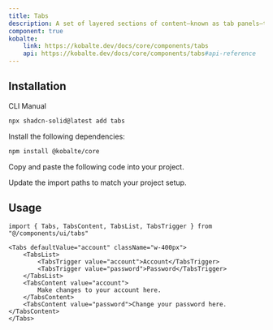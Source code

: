 ```yaml
---
title: Tabs
description: A set of layered sections of content—known as tab panels—that are displayed one at a time.
component: true
kobalte:
    link: https://kobalte.dev/docs/core/components/tabs
    api: https://kobalte.dev/docs/core/components/tabs#api-reference
---
```


<ComponentPreview name="tabs-demo" />

## Installation

<Tabs defaultValue="cli">

<TabsList>
    <TabsTrigger value="cli">CLI</TabsTrigger>
    <TabsTrigger value="manual">Manual</TabsTrigger>
    <TabsIndicator class="bg-primary" />
</TabsList>

<TabsContent value="cli">

```bash
npx shadcn-solid@latest add tabs
```

</TabsContent>

<TabsContent value="manual">

<Steps>

<Step>Install the following dependencies:</Step>

```bash
npm install @kobalte/core
```

<Step>Copy and paste the following code into your project.</Step>

<ComponentSource name="tabs" />

<Step>Update the import paths to match your project setup.</Step>

</Steps>

</TabsContent>

</Tabs>

## Usage

```tsx
import { Tabs, TabsContent, TabsList, TabsTrigger } from "@/components/ui/tabs"
```

```tsx
<Tabs defaultValue="account" className="w-400px">
    <TabsList>
        <TabsTrigger value="account">Account</TabsTrigger>
        <TabsTrigger value="password">Password</TabsTrigger>
    </TabsList>
    <TabsContent value="account">
        Make changes to your account here.
    </TabsContent>
    <TabsContent value="password">Change your password here.</TabsContent>
</Tabs>
```
